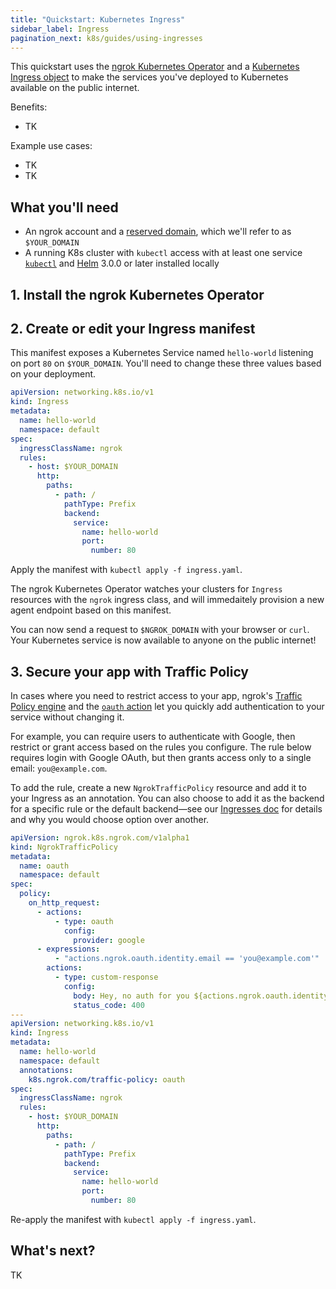 ```yaml
---
title: "Quickstart: Kubernetes Ingress"
sidebar_label: Ingress
pagination_next: k8s/guides/using-ingresses
---
```




This quickstart uses the [ngrok Kubernetes Operator](/docs/k8s) and a [Kubernetes Ingress object](https://kubernetes.io/docs/concepts/services-networking/ingress/) to make the services you've deployed to Kubernetes available on the public internet.

Benefits:

- TK

Example use cases:

- TK
- TK

## What you'll need

- An ngrok account and a [reserved domain](https://dashboard.ngrok.com/domains), which we'll refer to as `$YOUR_DOMAIN`
- A running K8s cluster with `kubectl` access with at least one service [`kubectl`](https://kubernetes.io/docs/reference/kubectl/) and [Helm](https://helm.sh/docs/intro/install/) 3.0.0 or later installed locally

## 1. Install the ngrok Kubernetes Operator

<K8sSetup />
<K8sInstall />

## 2. Create or edit your Ingress manifest

This manifest exposes a Kubernetes Service named `hello-world` listening on port `80` on `$YOUR_DOMAIN`. 
You'll need to change these three values based on your deployment.

```yaml title="ingress.yaml"
apiVersion: networking.k8s.io/v1
kind: Ingress
metadata:
  name: hello-world
  namespace: default
spec:
  ingressClassName: ngrok
  rules:
    - host: $YOUR_DOMAIN
      http:
        paths:
          - path: /
            pathType: Prefix
            backend:
              service:
                name: hello-world
                port:
                  number: 80
```

Apply the manifest with `kubectl apply -f ingress.yaml`.

The ngrok Kubernetes Operator watches your clusters for `Ingress` resources with the `ngrok` ingress class, and will immedaitely provision a new agent endpoint based on this manifest.

You can now send a request to `$NGROK_DOMAIN` with your browser or `curl`. Your Kubernetes service is now available to anyone on the public internet!

## 3. Secure your app with Traffic Policy

In cases where you need to restrict access to your app, ngrok's [Traffic Policy engine](/docs/traffic-policy) and the [`oauth` action](/docs/traffic-policy/actions/oauth) let you quickly add authentication to your service without changing it.

For example, you can require users to authenticate with Google, then restrict or grant access based on the rules you configure. 
The rule below requires login with Google OAuth, but then grants access only to a single email: `you@example.com`.

To add the rule, create a new `NgrokTrafficPolicy` resource and add it to your Ingress as an annotation. 
You can also choose to add it as the backend for a specific rule or the default backend—see our [Ingresses doc](/docs/k8s/guides/using-ingresses/#using-ngroktrafficpolicy-with-ingress) for details and why you would choose option over another.

```yaml title="ingress.yaml"
apiVersion: ngrok.k8s.ngrok.com/v1alpha1
kind: NgrokTrafficPolicy
metadata:
  name: oauth
  namespace: default
spec:
  policy:
    on_http_request:
      - actions:
          - type: oauth
            config:
              provider: google
      - expressions:
          - "actions.ngrok.oauth.identity.email == 'you@example.com'"
        actions:
          - type: custom-response
            config:
              body: Hey, no auth for you ${actions.ngrok.oauth.identity.name}!
              status_code: 400
---
apiVersion: networking.k8s.io/v1
kind: Ingress
metadata:
  name: hello-world
  namespace: default
  annotations:
    k8s.ngrok.com/traffic-policy: oauth
spec:
  ingressClassName: ngrok
  rules:
    - host: $YOUR_DOMAIN
      http:
        paths:
          - path: /
            pathType: Prefix
            backend:
              service:
                name: hello-world
                port:
                  number: 80
```

Re-apply the manifest with `kubectl apply -f ingress.yaml`.

## What's next?

TK
